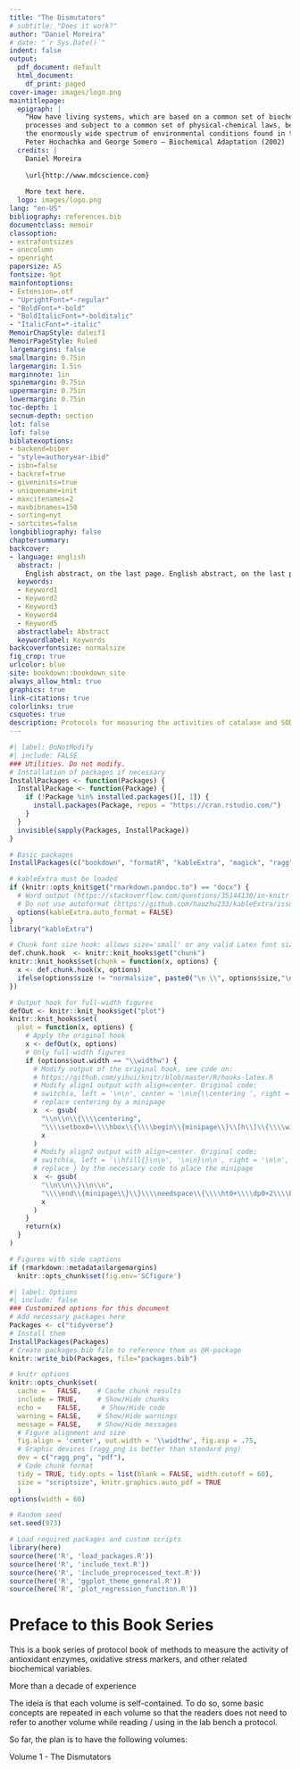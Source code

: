 ```yaml
--- 
title: "The Dismutators"
# subtitle: "Does it work?"
author: "Daniel Moreira"
# date: "`r Sys.Date()`"
indent: false
output:
  pdf_document: default
  html_document:
    df_print: paged
cover-image: images/logo.png
maintitlepage:
  epigraph: |
    “How have living systems, which are based on a common set of biochemical structures and
    processes and subject to a common set of physical-chemical laws, been able to adapt to
    the enormously wide spectrum of environmental conditions found in the biosphere?”
    Peter Hochachka and George Somero – Biochemical Adaptation (2002) 
  credits: |
    Daniel Moreira
    
    \url{http://www.mdcscience.com}
    
    More text here.
  logo: images/logo.png
lang: "en-US"
bibliography: references.bib
documentclass: memoir
classoption:
- extrafontsizes
- onecolumn
- openright
papersize: A5
fontsize: 9pt
mainfontoptions:
- Extension=.otf
- "UprightFont=*-regular"
- "BoldFont=*-bold"
- "BoldItalicFont=*-bolditalic"
- "ItalicFont=*-italic"
MemoirChapStyle: daleif1
MemoirPageStyle: Ruled
largemargins: false
smallmargin: 0.75in
largemargin: 1.5in
marginnote: 1in
spinemargin: 0.75in
uppermargin: 0.75in
lowermargin: 0.75in
toc-depth: 1
secnum-depth: section
lot: false
lof: false
biblatexoptions:
- backend=biber
- "style=authoryear-ibid"
- isbn=false
- backref=true
- giveninits=true
- uniquename=init
- maxcitenames=2
- maxbibnames=150
- sorting=nyt
- sortcites=false
longbibliography: false
chaptersummary:  
backcover:
- language: english
  abstract: |
    English abstract, on the last page. English abstract, on the last page.English abstract, on the last page.English abstract, on the last page.English abstract, on the last page.English abstract, on the last page.English abstract, on the last page.English abstract, on the last page.English abstract, on the last page.English abstract, on the last page.English abstract, on the last page.English abstract, on the last page.
  keywords:
  - Keyword1
  - Keyword2
  - Keyword3
  - Keyword4
  - Keyword5
  abstractlabel: Abstract
  keywordlabel: Keywords
backcoverfontsize: normalsize
fig_crop: true
urlcolor: blue
site: bookdown::bookdown_site
always_allow_html: true
graphics: true
link-citations: true
colorlinks: true
csquotes: true
description: Protocols for measuring the activities of catalase and SOD
---
```


<!-- HTML code necessary for key messages --> 
<img src="images/trombone.png" alt="image" hidden/>

```r
#| label: DoNotModify
#| include: FALSE
### Utilities. Do not modify.
# Installation of packages if necessary
InstallPackages <- function(Packages) {
  InstallPackage <- function(Package) {
    if (!Package %in% installed.packages()[, 1]) {
      install.packages(Package, repos = "https://cran.rstudio.com/")
    }
  }
  invisible(sapply(Packages, InstallPackage))
}

# Basic packages
InstallPackages(c("bookdown", "formatR", "kableExtra", "magick", "ragg"))

# kableExtra must be loaded 
if (knitr::opts_knit$get("rmarkdown.pandoc.to") == "docx") {
  # Word output (https://stackoverflow.com/questions/35144130/in-knitr-how-can-i-test-for-if-the-output-will-be-pdf-or-word)
  # Do not use autoformat (https://github.com/haozhu233/kableExtra/issues/308)
  options(kableExtra.auto_format = FALSE)
}
library("kableExtra")

# Chunk font size hook: allows size='small' or any valid Latex font size in chunk options
def.chunk.hook  <- knitr::knit_hooks$get("chunk")
knitr::knit_hooks$set(chunk = function(x, options) {
  x <- def.chunk.hook(x, options)
  ifelse(options$size != "normalsize", paste0("\n \\", options$size,"\n\n", x, "\n\n \\normalsize"), x)
})

# Output hook for full-width figures
defOut <- knitr::knit_hooks$get("plot")
knitr::knit_hooks$set(
  plot = function(x, options) {
    # Apply the original hook
    x <- defOut(x, options)
    # Only full-width figures
    if (options$out.width == "\\widthw") {
      # Modify output of the original hook, see code on:
      # https://github.com/yihui/knitr/blob/master/R/hooks-latex.R
      # Modify align1 output with align=center. Original code:
      # switch(a, left = '\n\n', center = '\n\n{\\centering ', right = '\n\n\\hfill{}', '\n')
      # replace centering by a minipage
      x  <- gsub(
        "\\n\\n\\{\\\\centering",
        "\\\\setbox0=\\\\hbox\\{\\\\begin\\{minipage\\}\\[h\\]\\{\\\\widthw\\}\\\\centering",
        x
      )
      # Modify align2 output with align=center. Original code:
      # switch(a, left = '\\hfill{}\n\n', '\n\n}\n\n', right = '\n\n', '')
      # replace } by the necessary code to place the minipage
      x  <- gsub(
        "\\n\\n\\}\\n\\n",
        "\\\\end\\{minipage\\}\\}\\\\needspace\\{\\\\ht0+\\\\dp0+2\\\\baselineskip\\}\\\\definesHSpace\\\\hspace\\{-\\\\rf\\}\\\\box0",
        x
      )
    }
    return(x)
  }
)

# Figures with side captions
if (rmarkdown::metadata$largemargins)
  knitr::opts_chunk$set(fig.env='SCfigure')
```

```r
#| label: Options
#| include: false
### Customized options for this document
# Add necessary packages here
Packages <- c("tidyverse")
# Install them
InstallPackages(Packages)
# Create packages.bib file to reference them as @R-package
knitr::write_bib(Packages, file="packages.bib")

# knitr options
knitr::opts_chunk$set(
  cache =   FALSE,    # Cache chunk results
  include = TRUE,     # Show/Hide chunks
  echo =    FALSE,     # Show/Hide code
  warning = FALSE,    # Show/Hide warnings
  message = FALSE,    # Show/Hide messages
  # Figure alignment and size
  fig.align = 'center', out.width = '\\widthw', fig.asp = .75,
  # Graphic devices (ragg_png is better than standard png)
  dev = c("ragg_png", "pdf"),
  # Code chunk format
  tidy = TRUE, tidy.opts = list(blank = FALSE, width.cutoff = 60),
  size = "scriptsize", knitr.graphics.auto_pdf = TRUE
  )
options(width = 60)

# Random seed
set.seed(973)
```

```r
# Load required packages and custom scripts
library(here)
source(here('R', 'load_packages.R'))
source(here('R', 'include_text.R'))
source(here('R', 'include_preprocessed_text.R'))
source(here('R', 'ggplot_theme_general.R'))
source(here('R', 'plot_regression_function.R'))
```

# Preface to this Book Series {-}

This is a book series of protocol book of methods to measure the activity of antioxidant enzymes, oxidative stress markers, and other related biochemical variables.

More than a decade of experience

The ideia is that each volume is self-contained. To do so, some basic concepts are repeated in each volume so that the readers does not need to refer to another volume while reading / using in the lab bench a protocol.

So far, the plan is to have the following volumes:

Volume 1 - The Dismutators

<!-- The \mainmatter command marks the beginning of the LaTeX document body--> 
<!-- It must not be deleted-->
\mainmatter
